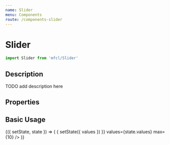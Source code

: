 ```yaml
---
name: Slider
menu: Components
route: /components-slider
---
```



# Slider

```javascript
import Slider from 'mfcl/Slider'
```

## Description

TODO add description here

## Properties

<Props of={Slider} />

## Basic Usage

<Playground>
  <Component initialState={{ values: [0, 5] }}>
    {({ setState, state }) => (
      <Slider
        onChange={(values) => {
          setState({ values })
        }}
        values={state.values}
        max={10}
      />
    )}
  </Component>
</Playground>

